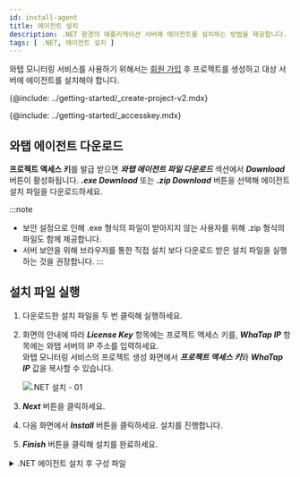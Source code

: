 ```yaml
---
id: install-agent
title: 에이전트 설치
description: .NET 환경의 애플리케이션 서버에 에이전트를 설치하는 방법을 제공합니다.
tags: [ .NET, 에이전트 설치 ]
---
```


와탭 모니터링 서비스를 사용하기 위해서는 [회원 가입](https://www.whatap.io/ko/signup/) 후 프로젝트를 생성하고 대상 서버에 에이전트를 설치해야 합니다.

{@include: ../getting-started/_create-project-v2.mdx} 

{@include: ../getting-started/_accesskey.mdx}

## 와탭 에이전트 다운로드

**프로젝트 액세스 키**를 발급 받으면 ***와탭 에이전트 파일 다운로드*** 섹션에서 ***Download*** 버튼이 활성화됩니다. ***.exe Download*** 또는 ***.zip Download*** 버튼을 선택해 에이전트 설치 파일을 다운로드하세요.

:::note
* 보안 설정으로 인해 .exe 형식의 파일이 받아지지 않는 사용자를 위해 .zip 형식의 파일도 함께 제공합니다.
* 서버 보안을 위해 브라우저를 통한 직접 설치 보다 다운로드 받은 설치 파일을 실행하는 것을 권장합니다.
:::

## 설치 파일 실행

1. 다운로드한 설치 파일을 두 번 클릭해 실행하세요.

1. 화면의 안내에 따라 ***License Key*** 항목에는 프로젝트 액세스 키를, ***WhaTap IP*** 항목에는 와탭 서버의 IP 주소를 입력하세요.<br/>와탭 모니터링 서비스의 프로젝트 생성 화면에서 ***프로젝트 액세스 키***와 ***WhaTap IP*** 값을 복사할 수 있습니다.

    ![.NET 설치 - 01](https://img.whatap.io/media/agent_dotnet/install/agent_install_02.png)

1. ***Next*** 버튼을 클릭하세요.

1. 다음 화면에서 ***Install*** 버튼을 클릭하세요. 설치를 진행합니다.

1. ***Finish*** 버튼을 클릭해 설치를 완료하세요.

<details>
<summary>.NET 에이전트 설치 후 구성 파일</summary>

모니터링 정보를 수집하기 위한 트레이서, 수집한 정보를 서버에 전송하기 위한 에이전트로 구성합니다.

* *WhaTap.ClrProfiler.dll*: .NET CLR Profiler입니다. .NET 프로파일링 API와 연결됩니다.

* *WhaTap.Trace.dll*: 프로파일러에서 전달하는 데이터를 처리하고 에이전트로 전송합니다.

* *whatap_dotnet.exe*: 에이전트, 트레이서에서 전달된 정보를 수집 서버로 전송하는 프로그램입니다.

* *whatap.conf*: 에이전트 환경 설정 파일입니다.

</details>